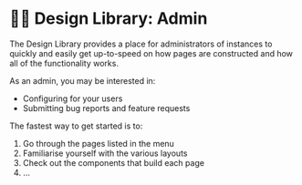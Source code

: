 
<Meta title="Getting started|Admin" />

# 👩‍💻 Design Library: Admin
The Design Library provides a place for administrators of instances to quickly and easily get up-to-speed on how pages are constructed and how all of the functionality works.

As an admin, you may be interested in: 

- Configuring for your users
- Submitting bug reports and feature requests

The fastest way to get started is to:

1. Go through the pages listed in the menu
1. Familiarise yourself with the various layouts
1. Check out the components that build each page
1. ...

